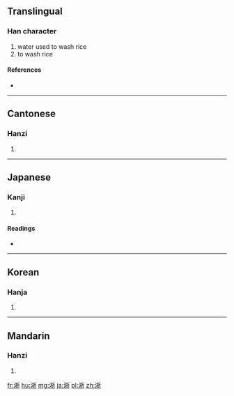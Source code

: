 ==Translingual==

===Han character===
{{Han char|rn=85|rad=水|as=08|sn=11|four=32121|canj=EDHL}}

# water used to wash rice
# to wash rice

====References====
* {{Han ref|kx=0629.050|dkj=17617|dj=1031.010|hdz=31642.070|uh=6DC5|ud=28101|bh=B258|bd=45656}}

----

==Cantonese==

===Hanzi===
{{yue-hanzi|jyut=|y=sik1}}

# {{defn|lang=yue|sort=水08}}

----

==Japanese==

===Kanji===
{{ja-kanji|grade=|rs=水08}}

# {{defn|lang=ja|sort=水08}}

====Readings====
* {{ja-readings|on=[[せき]] (seki)|kun=[[よなぐ]] (yonagu), [[かしょね]] (kashone)}}

----

==Korean==

===Hanja===
{{ko-hanja|hangeul=석|eumhun=|rv=seok|mr=sŏk|y=sek}}

# {{defn|lang=ko|sort=水08}}

----

==Mandarin==

===Hanzi===
{{cmn-hanzi|pin=[[xī]] ([[xi1]])|wg=hsi<sup>1</sup>}}

# {{defn|lang=cmn|sort=水08}}

[[fr:淅]]
[[hu:淅]]
[[mg:淅]]
[[ja:淅]]
[[pl:淅]]
[[zh:淅]]